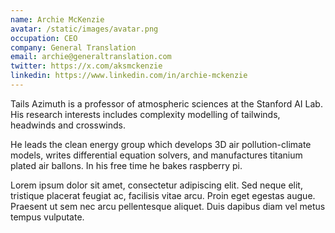 ```yaml
---
name: Archie McKenzie
avatar: /static/images/avatar.png
occupation: CEO
company: General Translation
email: archie@generaltranslation.com
twitter: https://x.com/aksmckenzie
linkedin: https://www.linkedin.com/in/archie-mckenzie
---
```


Tails Azimuth is a professor of atmospheric sciences at the Stanford AI Lab. His research interests includes complexity modelling of tailwinds, headwinds and crosswinds.

He leads the clean energy group which develops 3D air pollution-climate models, writes differential equation solvers, and manufactures titanium plated air ballons. In his free time he bakes raspberry pi.

Lorem ipsum dolor sit amet, consectetur adipiscing elit. Sed neque elit, tristique placerat feugiat ac, facilisis vitae arcu. Proin eget egestas augue. Praesent ut sem nec arcu pellentesque aliquet. Duis dapibus diam vel metus tempus vulputate.
